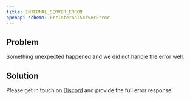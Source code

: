 ```yaml
---
title: INTERNAL_SERVER_ERROR
openapi-schema: ErrInternalServerError
---
```


## Problem

Something unexpected happened and we did not handle the error well.

## Solution

Please get in touch on [Discord](https://unkey.dev/discord) and provide the full error response.
